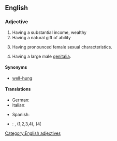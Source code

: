 ==English==

===Adjective===
{{en-adj|pos=[[well]]-[[endowed]]}}

# Having a substantial income, wealthy
# Having a natural gift of ability
# {{euphemism}} Having pronounced female sexual characteristics.
# {{euphemism}} Having a large male [[genitalia]].

====Synonyms====
* {{sense|having large male genitalia}} [[well-hung]]

====Translations====
{{trans-top|wealthy}}
{{trans-mid}}
{{trans-bottom}}

{{trans-top|having a natural gift of ability}}
{{trans-mid}}
{{trans-bottom}}

{{trans-top|having pronounced female sexual characteristics}}
{{trans-mid}}
{{trans-bottom}}

{{trans-top|having large male genitalia}}
* German: {{t|de|gut bestückt|m}}
* Italian: {{qualifier|slang}} {{t|it|superdotato|m}}
{{trans-mid}}
* Spanish: {{qualifier|slang}} {{t|es|bien dotado|m}}
{{trans-bottom}}

{{checktrans-top}}
* {{ttbc|Spanish}}: {{t+|es|bien dotado|m}}, {{t+|es|bien dotada|f}} (1,2,3,4), {{t-|es|grosero|m}} (4)
{{checktrans-bottom}}

[[Category:English adjectives]]